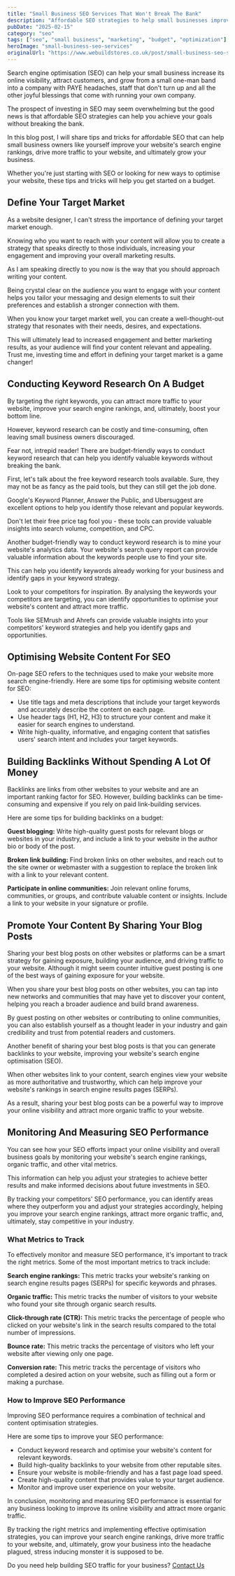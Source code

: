```yaml
---
title: "Small Business SEO Services That Won't Break The Bank"
description: "Affordable SEO strategies to help small businesses improve search rankings, drive traffic, and grow without breaking the bank."
pubDate: "2025-02-15"
category: "seo"
tags: ["seo", "small business", "marketing", "budget", "optimization"]
heroImage: "small-business-seo-services"
originalUrl: "https://www.webuildstores.co.uk/post/small-business-seo-services"
---
```




<BlogHeroImage src={heroImage} alt="Small Business SEO Services That Won't Break The Bank" />

Search engine optimisation (SEO) can help your small business increase its online visibility, attract customers, and grow from a small one-man band into a company with PAYE headaches, staff that don't turn up and all the other joyful blessings that come with running your own company.

The prospect of investing in SEO may seem overwhelming but the good news is that affordable SEO strategies can help you achieve your goals without breaking the bank. 

In this blog post, I will share tips and tricks for affordable SEO that can help small business owners like yourself improve your website's search engine rankings, drive more traffic to your website, and ultimately grow your business. 

Whether you're just starting with SEO or looking for new ways to optimise your website, these tips and tricks will help you get started on a budget.

## Define Your Target Market

As a website designer, I can't stress the importance of defining your target market enough. 

Knowing who you want to reach with your content will allow you to create a strategy that speaks directly to those individuals, increasing your engagement and improving your overall marketing results.

As I am speaking directly to you now is the way that you should approach writing your content.

Being crystal clear on the audience you want to engage with your content helps you tailor your messaging and design elements to suit their preferences and establish a stronger connection with them. 

When you know your target market well, you can create a well-thought-out strategy that resonates with their needs, desires, and expectations. 

This will ultimately lead to increased engagement and better marketing results, as your audience will find your content relevant and appealing. Trust me, investing time and effort in defining your target market is a game changer!

## Conducting Keyword Research On A Budget

By targeting the right keywords, you can attract more traffic to your website, improve your search engine rankings, and, ultimately, boost your bottom line. 

However, keyword research can be costly and time-consuming, often leaving small business owners discouraged.

Fear not, intrepid reader! There are budget-friendly ways to conduct keyword research that can help you identify valuable keywords without breaking the bank.

First, let's talk about the free keyword research tools available. Sure, they may not be as fancy as the paid tools, but they can still get the job done.

Google's Keyword Planner, Answer the Public, and Ubersuggest are excellent options to help you identify those relevant and popular keywords. 

Don't let their free price tag fool you - these tools can provide valuable insights into search volume, competition, and CPC.

Another budget-friendly way to conduct keyword research is to mine your website's analytics data. Your website's search query report can provide valuable information about the keywords people use to find your site. 

This can help you identify keywords already working for your business and identify gaps in your keyword strategy.

Look to your competitors for inspiration. By analysing the keywords your competitors are targeting, you can identify opportunities to optimise your website's content and attract more traffic. 

Tools like SEMrush and Ahrefs can provide valuable insights into your competitors' keyword strategies and help you identify gaps and opportunities.

## Optimising Website Content For SEO

On-page SEO refers to the techniques used to make your website more search engine-friendly. Here are some tips for optimising website content for SEO:

- Use title tags and meta descriptions that include your target keywords and accurately describe the content on each page.
- Use header tags (H1, H2, H3) to structure your content and make it easier for search engines to understand.
- Write high-quality, informative, and engaging content that satisfies users' search intent and includes your target keywords.

## Building Backlinks Without Spending A Lot Of Money

Backlinks are links from other websites to your website and are an important ranking factor for SEO. However, building backlinks can be time-consuming and expensive if you rely on paid link-building services. 

Here are some tips for building backlinks on a budget:

**Guest blogging:** Write high-quality guest posts for relevant blogs or websites in your industry, and include a link to your website in the author bio or body of the post.

**Broken link building:** Find broken links on other websites, and reach out to the site owner or webmaster with a suggestion to replace the broken link with a link to your relevant content.

**Participate in online communities:** Join relevant online forums, communities, or groups, and contribute valuable content or insights. Include a link to your website in your signature or profile.

## Promote Your Content By Sharing Your Blog Posts

Sharing your best blog posts on other websites or platforms can be a smart strategy for gaining exposure, building your audience, and driving traffic to your website. Although it might seem counter intuitive guest posting is one of the best ways of gaining exposure for your website.

When you share your best blog posts on other websites, you can tap into new networks and communities that may have yet to discover your content, helping you reach a broader audience and build brand awareness. 

By guest posting on other websites or contributing to online communities, you can also establish yourself as a thought leader in your industry and gain credibility and trust from potential readers and customers.

Another benefit of sharing your best blog posts is that you can generate backlinks to your website, improving your website's search engine optimisation (SEO). 

When other websites link to your content, search engines view your website as more authoritative and trustworthy, which can help improve your website's rankings in search engine results pages (SERPs).

As a result, sharing your best blog posts can be a powerful way to improve your online visibility and attract more organic traffic to your website.

## Monitoring And Measuring SEO Performance

You can see how your SEO efforts impact your online visibility and overall business goals by monitoring your website's search engine rankings, organic traffic, and other vital metrics. 

This information can help you adjust your strategies to achieve better results and make informed decisions about future investments in SEO.

By tracking your competitors' SEO performance, you can identify areas where they outperform you and adjust your strategies accordingly, helping you improve your search engine rankings, attract more organic traffic, and, ultimately, stay competitive in your industry.

### What Metrics to Track

To effectively monitor and measure SEO performance, it's important to track the right metrics. Some of the most important metrics to track include:

**Search engine rankings:** This metric tracks your website's ranking on search engine results pages (SERPs) for specific keywords and phrases.

**Organic traffic:** This metric tracks the number of visitors to your website who found your site through organic search results.

**Click-through rate (CTR):** This metric tracks the percentage of people who clicked on your website's link in the search results compared to the total number of impressions.

**Bounce rate:** This metric tracks the percentage of visitors who left your website after viewing only one page.

**Conversion rate:** This metric tracks the percentage of visitors who completed a desired action on your website, such as filling out a form or making a purchase.

### How to Improve SEO Performance

Improving SEO performance requires a combination of technical and content optimisation strategies. 

Here are some tips to improve your SEO performance:

- Conduct keyword research and optimise your website's content for relevant keywords.
- Build high-quality backlinks to your website from other reputable sites.
- Ensure your website is mobile-friendly and has a fast page load speed.
- Create high-quality content that provides value to your target audience.
- Monitor and improve user experience on your website.

In conclusion, monitoring and measuring SEO performance is essential for any business looking to improve its online visibility and attract more organic traffic. 

By tracking the right metrics and implementing effective optimisation strategies, you can improve your search engine rankings, drive more traffic to your website, and, ultimately, grow your business into the headache plagued, stress inducing monster it is supposed to be.

Do you need help building SEO traffic for your business? [Contact Us](/contact)